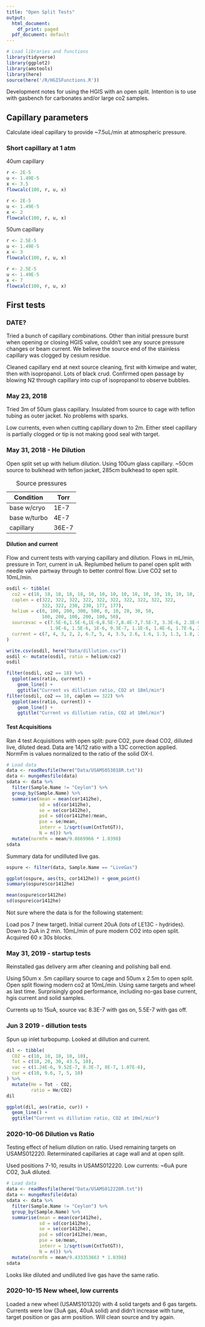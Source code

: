 ```yaml
---
title: "Open Split Tests"
output:
  html_document:
    df_print: paged
  pdf_document: default
---
```



```r
# Load libraries and functions
library(tidyverse)
library(ggplot2)
library(amstools)
library(here)
source(here('/R/HGISFunctions.R'))
```

Development notes for using the HGIS with an open split. Intention is to use
with gasbench for carbonates and/or large co2 samples.

## Capillary parameters

Calculate ideal capillary to provide ~7.5uL/min at atmospheric pressure.

### Short capillary at 1 atm

40um capillary

```r
r <- 2E-5
u <- 1.49E-5
x <- 3.5
flowcalc(100, r, u, x)
```
```r
r <- 2E-5
u <- 1.49E-5
x <- 2
flowcalc(100, r, u, x)
```
50um capillary
```r
r <- 2.5E-5
u <- 1.49E-5
x <- 3
flowcalc(100, r, u, x)
```
```r
r <- 2.5E-5
u <- 1.49E-5
x <- 7
flowcalc(100, r, u, x)
```

## First tests

### DATE?

Tried a bunch of capillary combinations. Other than initial pressure burst when
opening or closing HGIS valve, couldn't see any source pressure changes or beam
current. We believe the source end of the stainless capillary was clogged by
cesium residue. 

Cleaned capillary end at next source cleaning, first with kimwipe and water,
then with isopropanol. Lots of black crud. Confirmed open passage by blowing N2
through capillary into cup of isopropanol to observe bubbles.

### May 23, 2018

Tried 3m of 50um glass capillary. Insulated from source to cage with
teflon tubing as outer jacket. No problems with sparks.

Low currents, even when cutting capillary down to 2m. Either steel
capillary is partially clogged or tip is not making good seal with target.

### May 31, 2018 - He Dilution

Open split set up with helium dilution. Using 100um glass capillary. ~50cm
source to bulkhead with teflon jacket, 285cm bulkhead to open split. 

Table: Source pressures

Condition     Torr  
---------     ---- 
base w/cryo   1E-7  
base w/turbo  4E-7  
capillary     36E-7 


#### Dilution and current

Flow and current tests with varying capillary and dilution. Flows in mL/min,
pressure in Torr, current in uA. Replumbed helium to panel open split with
needle valve partway through to better control flow. Live CO2 set to 10mL/min.

```r
osdil <- tibble(
  co2 = c(18, 18, 18, 18, 18, 10, 10, 10, 10, 10, 10, 10, 10, 10, 10, 10),
  caplen = c(322, 322, 322, 322, 322, 322, 322, 322, 322, 322, 
             322, 322, 230, 230, 177, 177),
  helium = c(0, 100, 200, 300, 500, 0, 10, 20, 30, 50, 
             100, 200, 100, 200, 100, 50),
  sourcevac = c(7.5E-6,1.5E-6,1E-6,8.5E-7,8.4E-7,7.5E-7, 3.3E-6, 2.3E-6, 
                1.9E-6, 1.5E-6, 1E-6, 9.3E-7, 1.1E-6, 1.4E-6, 1.7E-6, 2.3E-6),
  current = c(7, 4, 3, 2, 2, 6.7, 5, 4, 3.5, 2.6, 1.6, 1.3, 1.3, 1.8, 2.3, 3.6)
)

write.csv(osdil, here("Data/dillution.csv"))
osdil <- mutate(osdil, ratio = helium/co2)
osdil
```

```r
filter(osdil, co2 == 18) %>%
  ggplot(aes(ratio, current)) +
    geom_line() + 
    ggtitle("Current vs dillution ratio, CO2 at 18ml/min")
filter(osdil, co2 == 10, caplen == 322) %>%
  ggplot(aes(ratio, current)) +
    geom_line() +
    ggtitle("Current vs dillution ratio, CO2 at 10ml/min")
```


#### Test Acquisitions

Ran 4 test Acquisitions with open split: pure CO2, pure dead CO2, dilluted
live, diluted dead. Data are 14/12 ratio with a 13C correction applied. NormFm is values normalized to the ratio of the solid OX-I.

```r
# Load data
data <- readResfile(here("Data/USAMS053018R.txt"))
data <- mungeResfile(data)
sdata <- data %>% 
  filter(Sample.Name != "Ceylon") %>%
  group_by(Sample.Name) %>%
  summarise(mean = mean(cor1412he),
            sd = sd(cor1412he),
            se = se(cor1412he),
            psd = sd(cor1412he)/mean,
            pse = se/mean,
            interr = 1/sqrt(sum(CntTotGT)),
            N = n()) %>%
  mutate(normfm = mean/9.8669966 * 1.0398)
sdata
```

Summary data for undilluted live gas. 

```r
ospure <- filter(data, Sample.Name == "LiveGas")

ggplot(ospure, aes(ts, cor1412he)) + geom_point()
summary(ospure$cor1412he)

mean(ospure$cor1412he)
sd(ospure$cor1412he)
```

Not sure where the data is for the following statement:

Load pos 7 (new target). Initial current 20uA (lots of LE13C - hydrides).
Down to 2uA in 2 min. 10mL/min of pure modern CO2 into open split.
Acquired 60 x 30s blocks.



### May 31, 2019 - startup tests

Reinstalled gas delivery arm after cleaning and polishing ball end.

Using 50um x .5m capillary source to cage and 50um x 2.5m to open split. Open split flowing modern co2 at 10mL/min. Using same targets and wheel as last time. Surprisingly good performance, including no-gas base current, hgis current and solid samples.

Currents up to 15uA, source vac 8.3E-7 with gas on, 5.5E-7 with gas off.


### Jun 3 2019 - dillution tests

Spun up inlet turbopump. Looked at dillution and current.

```r
dil <- tibble(
  CO2 = c(10, 10, 10, 10, 10),
  Tot = c(10, 20, 30, 43.5, 10),
  vac = c(1.24E-6, 9.52E-7, 8.3E-7, 8E-7, 1.07E-6),
  cur = c(10, 9.6, 7, 5, 10)
) %>% 
  mutate(He = Tot - CO2,
         ratio = He/CO2)
dil
```
```r
ggplot(dil, aes(ratio, cur)) +
  geom_line() +
  ggtitle("Current vs dillution ratio, CO2 at 10ml/min")
```

### 2020-10-06 Dilution vs Ratio

Testing effect of helium dilution on ratio. Used remaining targets on USAMS012220. Reterminated capillaries at cage wall and at open split.

Used positions 7-10, results in USAMS012220. Low currents: ~6uA pure CO2, 3uA diluted.

```r
# Load data
data <- readResfile(here("Data/USAMS012220R.txt"))
data <- mungeResfile(data)
sdata <- data %>% 
  filter(Sample.Name != "Ceylon") %>%
  group_by(Sample.Name) %>%
  summarise(mean = mean(cor1412he),
            sd = sd(cor1412he),
            se = se(cor1412he),
            psd = sd(cor1412he)/mean,
            pse = se/mean,
            interr = 1/sqrt(sum(CntTotGT)),
            N = n()) %>%
  mutate(normfm = mean/9.433353663 * 1.0398)
sdata

```

Looks like diluted and undiluted live gas have the same ratio.

### 2020-10-15 New wheel, low currents

Loaded a new wheel (USAMS101320) with 4 solid targets and 6 gas targets. Currents were low (3uA gas, 40uA solid) and didn't increase with tune, target position or gas arm position. Will clean source and try again.
